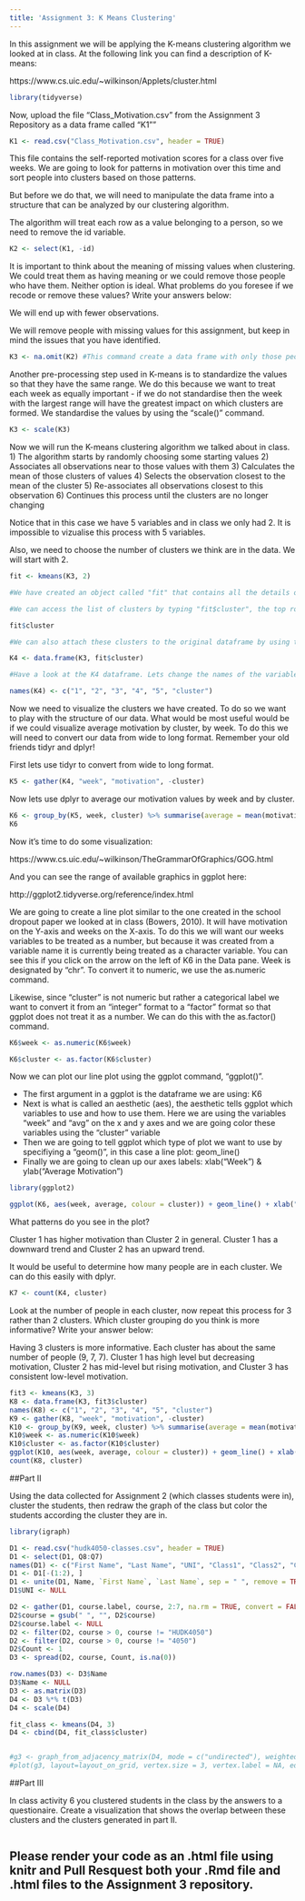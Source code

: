```yaml
---
title: 'Assignment 3: K Means Clustering'
---
```


In this assignment we will be applying the K-means clustering algorithm we looked at in class. At the following link you can find a description of K-means:

https://www.cs.uic.edu/~wilkinson/Applets/cluster.html


```r
library(tidyverse)
```

Now, upload the file "Class_Motivation.csv" from the Assignment 3 Repository as a data frame called "K1""
```r

K1 <- read.csv("Class_Motivation.csv", header = TRUE)

```

This file contains the self-reported motivation scores for a class over five weeks. We are going to look for patterns in motivation over this time and sort people into clusters based on those patterns.

But before we do that, we will need to manipulate the data frame into a structure that can be analyzed by our clustering algorithm.

The algorithm will treat each row as a value belonging to a person, so we need to remove the id variable.

```r

K2 <- select(K1, -id)

```

It is important to think about the meaning of missing values when clustering. We could treat them as having meaning or we could remove those people who have them. Neither option is ideal. What problems do you foresee if we recode or remove these values? Write your answers below:

We will end up with fewer observations.

We will remove people with missing values for this assignment, but keep in mind the issues that you have identified.


```r

K3 <- na.omit(K2) #This command create a data frame with only those people with no missing values. It "omits" all rows with missing values, also known as a "listwise deletion". EG - It runs down the list deleting rows as it goes.

```

Another pre-processing step used in K-means is to standardize the values so that they have the same range. We do this because we want to treat each week as equally important - if we do not standardise then the week with the largest range will have the greatest impact on which clusters are formed. We standardise the values by using the "scale()" command.

```r

K3 <- scale(K3)

```


Now we will run the K-means clustering algorithm we talked about in class. 
1) The algorithm starts by randomly choosing some starting values 
2) Associates all observations near to those values with them
3) Calculates the mean of those clusters of values
4) Selects the observation closest to the mean of the cluster
5) Re-associates all observations closest to this observation
6) Continues this process until the clusters are no longer changing

Notice that in this case we have 5 variables and in class we only had 2. It is impossible to vizualise this process with 5 variables.

Also, we need to choose the number of clusters we think are in the data. We will start with 2.

```r

fit <- kmeans(K3, 2)

#We have created an object called "fit" that contains all the details of our clustering including which observations belong to each cluster.

#We can access the list of clusters by typing "fit$cluster", the top row corresponds to the original order the rows were in. Notice we have deleted some rows.

fit$cluster

#We can also attach these clusters to the original dataframe by using the "data.frame" command to create a new data frame called K4.

K4 <- data.frame(K3, fit$cluster)

#Have a look at the K4 dataframe. Lets change the names of the variables to make it more convenient with the names() command.

names(K4) <- c("1", "2", "3", "4", "5", "cluster")
```

Now we need to visualize the clusters we have created. To do so we want to play with the structure of our data. What would be most useful would be if we could visualize average motivation by cluster, by week. To do this we will need to convert our data from wide to long format. Remember your old friends tidyr and dplyr!

First lets use tidyr to convert from wide to long format.
```r

K5 <- gather(K4, "week", "motivation", -cluster)
```

Now lets use dplyr to average our motivation values by week and by cluster.

```r

K6 <- group_by(K5, week, cluster) %>% summarise(average = mean(motivation))
K6
```

Now it's time to do some visualization: 

https://www.cs.uic.edu/~wilkinson/TheGrammarOfGraphics/GOG.html

And you can see the range of available graphics in ggplot here:

http://ggplot2.tidyverse.org/reference/index.html

We are going to create a line plot similar to the one created in the school dropout paper we looked at in class (Bowers, 2010). It will have motivation on the Y-axis and weeks on the X-axis. To do this we will want our weeks variables to be treated as a number, but because it was created from a variable name it is currently being treated as a character variable. You can see this if you click on the arrow on the left of K6 in the Data pane. Week is designated by "chr". To convert it to numeric, we use the as.numeric command. 

Likewise, since "cluster" is not numeric but rather a categorical label we want to convert it from an "integer" format to a "factor" format so that ggplot does not treat it as a number. We can do this with the as.factor() command.

```r

K6$week <- as.numeric(K6$week)

K6$cluster <- as.factor(K6$cluster)

```

Now we can plot our line plot using the ggplot command, "ggplot()".

- The first argument in a ggplot is the dataframe we are using: K6
- Next is what is called an aesthetic (aes), the aesthetic tells ggplot which variables to use and how to use them. Here we are using the variables "week" and "avg" on the x and y axes and we are going color these variables using the "cluster" variable
- Then we are going to tell ggplot which type of plot we want to use by specifiying a "geom()", in this case a line plot: geom_line()
- Finally we are going to clean up our axes labels: xlab("Week") & ylab("Average Motivation")

```r
library(ggplot2)

ggplot(K6, aes(week, average, colour = cluster)) + geom_line() + xlab("Week") + ylab("Average Motivation")
```

What patterns do you see in the plot?

Cluster 1 has higher motivation than Cluster 2 in general. Cluster 1 has a downward trend and Cluster 2 has an upward trend. 

It would be useful to determine how many people are in each cluster. We can do this easily with dplyr.

```r
K7 <- count(K4, cluster)
```

Look at the number of people in each cluster, now repeat this process for 3 rather than 2 clusters. Which cluster grouping do you think is more informative? Write your answer below:

Having 3 clusters is more informative. Each cluster has about the same number of people (9, 7, 7). Cluster 1 has high level but decreasing motivation, Cluster 2 has mid-level but rising motivation, and Cluster 3 has consistent low-level motivation. 

```r
fit3 <- kmeans(K3, 3)
K8 <- data.frame(K3, fit3$cluster)
names(K8) <- c("1", "2", "3", "4", "5", "cluster")
K9 <- gather(K8, "week", "motivation", -cluster)
K10 <- group_by(K9, week, cluster) %>% summarise(average = mean(motivation))
K10$week <- as.numeric(K10$week)
K10$cluster <- as.factor(K10$cluster)
ggplot(K10, aes(week, average, colour = cluster)) + geom_line() + xlab("Week") + ylab("Average Motivation")
count(K8, cluster)
```


##Part II

Using the data collected for Assignment 2 (which classes students were in), cluster the students, then redraw the graph of the class but color the students according the cluster they are in.

```r
library(igraph)

D1 <- read.csv("hudk4050-classes.csv", header = TRUE)
D1 <- select(D1, Q8:Q7)
names(D1) <- c("First Name", "Last Name", "UNI", "Class1", "Class2", "Class3", "Class4", "Class5", "Class6")
D1 <- D1[-(1:2), ]
D1 <- unite(D1, Name, `First Name`, `Last Name`, sep = " ", remove = TRUE)
D1$UNI <- NULL

D2 <- gather(D1, course.label, course, 2:7, na.rm = TRUE, convert = FALSE)
D2$course = gsub(" ", "", D2$course)
D2$course.label <- NULL
D2 <- filter(D2, course > 0, course != "HUDK4050")
D2 <- filter(D2, course > 0, course != "4050")
D2$Count <- 1
D3 <- spread(D2, course, Count, is.na(0))

row.names(D3) <- D3$Name
D3$Name <- NULL
D3 <- as.matrix(D3)
D4 <- D3 %*% t(D3)
D4 <- scale(D4)

fit_class <- kmeans(D4, 3)
D4 <- cbind(D4, fit_class$cluster)


#g3 <- graph_from_adjacency_matrix(D4, mode = c("undirected"), weighted = TRUE, diag = FALSE)
#plot(g3, layout=layout_on_grid, vertex.size = 3, vertex.label = NA, edge.width = .2)

```


##Part III

In class activity 6 you clustered students in the class by the answers to a questionaire. Create a visualization that shows the overlap between these clusters and the clusters generated in part II.

```r

```


## Please render your code as an .html file using knitr and Pull Resquest both your .Rmd file and .html files to the Assignment 3 repository.

